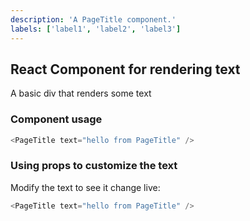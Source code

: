 ```yaml
---
description: 'A PageTitle component.'
labels: ['label1', 'label2', 'label3']
---
```



## React Component for rendering text

A basic div that renders some text

### Component usage
```js
<PageTitle text="hello from PageTitle" />
```

### Using props to customize the text

Modify the text to see it change live:
```js live
<PageTitle text="hello from PageTitle" />
```
